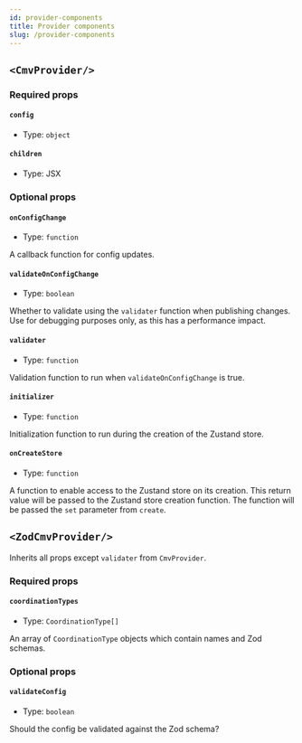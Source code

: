```yaml
---
id: provider-components
title: Provider components
slug: /provider-components
---
```


## `<CmvProvider/>`

### Required props

#### `config`

- Type: `object`

#### `children`

- Type: JSX

### Optional props

#### `onConfigChange`

- Type: `function`

A callback function for config updates.

#### `validateOnConfigChange`

- Type: `boolean`

Whether to validate using the `validater` function when publishing changes.
Use for debugging purposes only, as this has a performance impact.

#### `validater`

- Type: `function`

Validation function to run when `validateOnConfigChange` is true.

#### `initializer`

- Type: `function`

Initialization function to run during the creation of the Zustand store.

#### `onCreateStore`

- Type: `function`

A function to enable access to the Zustand store on its creation.
This return value will be passed to the Zustand store creation function.
The function will be passed the `set` parameter from `create`.

## `<ZodCmvProvider/>`

Inherits all props except `validater` from `CmvProvider`.

### Required props

#### `coordinationTypes`

- Type: `CoordinationType[]`

An array of `CoordinationType` objects which contain names and Zod schemas.

### Optional props

#### `validateConfig`

- Type: `boolean`

Should the config be validated against the Zod schema?

